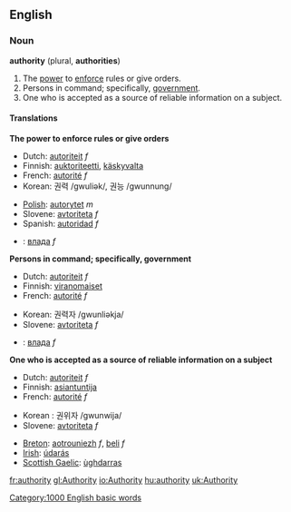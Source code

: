 ==English==

{{rank|terrible|Tom|author|859|authority|pleasant|forget|break}}

===Noun===
'''authority''' (plural, '''authorities''')

# The [[power]] to [[enforce]] rules or give orders.
# Persons in command; specifically, [[government]].
# One who is accepted as a source of reliable information on a subject.

====Translations====
'''The power to enforce rules or give orders'''
{{top}}
*Dutch: [[autoriteit]] ''f''
*Finnish: [[auktoriteetti]], [[käskyvalta]]
*French: [[autorité]] ''f''
*Korean: 권력 /gwuliək/, 권능 /gwunnung/
{{mid}}
*[[Polish]]: [[autorytet]] ''m''
*Slovene: [[avtoriteta]] ''f''
*Spanish: [[autoridad]] ''f''
*{{uk}}: [[влада]] ''f''
{{bottom}}

'''Persons in command; specifically, government'''
{{top}}
*Dutch: [[autoriteit]] ''f''
*Finnish: [[viranomaiset]]
*French: [[autorité]] ''f''
{{mid}}
*Korean: 권력자 /gwunliəkja/
*Slovene: [[avtoriteta]] ''f''
*{{uk}}: [[влада]] ''f''
{{bottom}}

'''One who is accepted as a source of reliable information on a subject'''
{{top}}
*Dutch: [[autoriteit]] ''f''
*Finnish: [[asiantuntija]]
*French: [[autorité]] ''f''
{{mid}}
*Korean : 권위자 /gwunwija/
*Slovene: [[avtoriteta]] ''f''
{{bottom}}

{{checktrans}}
*[[Breton]]: [[aotrouniezh]] ''f'', [[beli]] ''f''
*[[Irish]]: [[údarás]]
*[[Scottish Gaelic]]: [[ùghdarras]]

[[Category:1000 English basic words]]

[[fr:authority]]
[[gl:Authority]]
[[io:Authority]]
[[hu:authority]]
[[uk:Authority]]